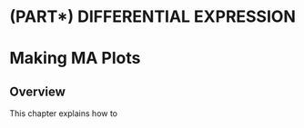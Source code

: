 # (PART\*) DIFFERENTIAL EXPRESSION {-}

# Making MA Plots

## Overview

This chapter explains how to 

